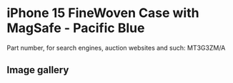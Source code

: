 # iPhone 15 FineWoven Case with MagSafe - Pacific Blue

Part number, for search engines, auction websites and such: MT3G3ZM/A

## Image gallery

<div style={{ width: "768px" }}>
  <GalleryComponent
    images={[
      {
        original: "/everysource/MT3G3",
        thumbnail: "/everypreview/MT3G3",
      },
      {
        original: "/everysource/MT3G3_AV1",
        thumbnail: "/everypreview/MT3G3_AV1",
      },
      {
        original: "/everysource/MT3G3_AV2",
        thumbnail: "/everypreview/MT3G3_AV2",
      },
      {
        original: "/everysource/MT3G3_AV3",
        thumbnail: "/everypreview/MT3G3_AV3",
      },
      {
        original: "/everysource/MT3G3_AV4",
        thumbnail: "/everypreview/MT3G3_AV4",
      },
      {
        original: "/everysource/MT3G3_AV5",
        thumbnail: "/everypreview/MT3G3_AV5",
      },
      {
        original: "/everysource/MT3G3_AV6",
        thumbnail: "/everypreview/MT3G3_AV6",
      }
    ]}
  />
</div>